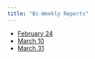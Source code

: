 ```yaml
---
title: "Bi-Weekly Reports"
---
```


* <a href="week1.html">February 24</a>
* <a href="bwr2.html">March 10</a>
* <a href="bwr3.html">March 31</a>

